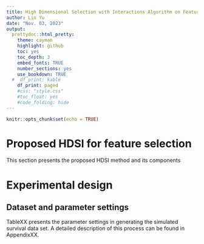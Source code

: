 ```yaml
---
title: High Dimensional Selection with Interactions Algorithm on Feature Selection for Time-to-Event Outcome
author: Lin Yu
date: "Nov. 03, 2023"
output:
  prettydoc::html_pretty:
    theme: cayman
    highlight: github
    toc: yes
    toc_depth: 3
    embed_fonts: TRUE
    number_sections: yes
    use_bookdown: TRUE
  #  df_print: kable
    df_print: paged
    #css: "style.css"
    #toc_float: yes
    #code_folding: hide 
---
```


```r
knitr::opts_chunk$set(echo = TRUE)
```

# Proposed HDSI for feature selection

This section presents the proposed HDSI method and its components

# Experimental design

## Dataset and parameter settings

TableXX presents the parameter settings in generating the simulated survival data set. A detailed description of this process can be found in AppendixXX. 

